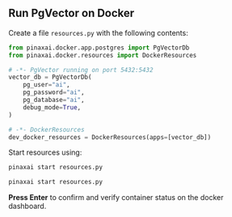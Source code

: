 ## Run PgVector on Docker

Create a file `resources.py` with the following contents:

```python resources.py
from pinaxai.docker.app.postgres import PgVectorDb
from pinaxai.docker.resources import DockerResources

# -*- PgVector running on port 5432:5432
vector_db = PgVectorDb(
    pg_user="ai",
    pg_password="ai",
    pg_database="ai",
    debug_mode=True,
)

# -*- DockerResources
dev_docker_resources = DockerResources(apps=[vector_db])
```

Start resources using:

<CodeGroup>

```bash Mac
pinaxai start resources.py
```

```bash Windows
pinaxai start resources.py
```

</CodeGroup>

**Press Enter** to confirm and verify container status on the docker dashboard.
